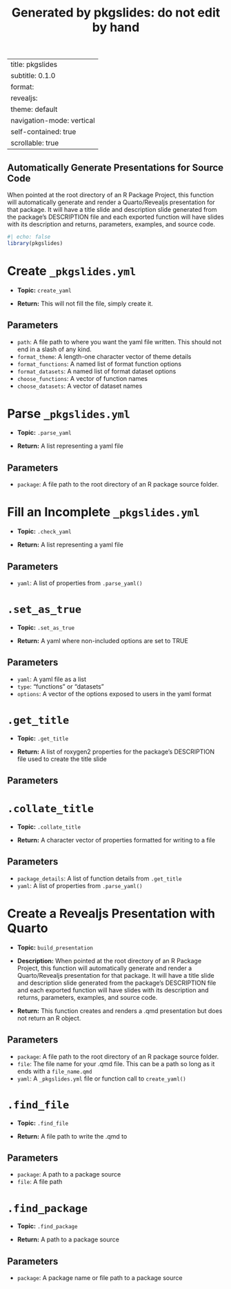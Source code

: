 % Generated by pkgslides: do not edit by hand
---
title: pkgslides
subtitle: 0.1.0
format:
  revealjs:
    theme: default
    navigation-mode: vertical
    self-contained: true
    scrollable: true
---

## Automatically Generate Presentations for Source Code

::: {.r-fit-text}

When pointed at the root directory of an R Package Project, this 
  function will automatically generate and render a Quarto/Revealjs 
  presentation for that package. It will have a title slide and description 
  slide generated from the package's DESCRIPTION file and each exported 
  function will have slides with its description and returns, parameters, 
  examples, and source code.

:::

```r
#| echo: false
library(pkgslides)
```

# Create `_pkgslides.yml`

::: {.r-fit-text}

- **Topic:** `create_yaml`

- **Return:** This will not fill the file, simply create it.

:::


## Parameters

::: {.r-fit-text}

- `path`: A file path to where you want the yaml file written. This should
not end in a slash of any kind.
- `format_theme`: A length-one character vector of theme details
- `format_functions`: A named list of format function options
- `format_datasets`: A named list of format dataset options
- `choose_functions`: A vector of function names
- `choose_datasets`: A vector of dataset names

:::



# Parse `_pkgslides.yml`

::: {.r-fit-text}

- **Topic:** `.parse_yaml`

- **Return:** A list representing a yaml file

:::


## Parameters

::: {.r-fit-text}

- `package`: A file path to the root directory of an R package source
folder.

:::



# Fill an Incomplete `_pkgslides.yml`

::: {.r-fit-text}

- **Topic:** `.check_yaml`

- **Return:** A list representing a yaml file

:::


## Parameters

::: {.r-fit-text}

- `yaml`: A list of properties from `.parse_yaml()`

:::



# `.set_as_true`

::: {.r-fit-text}

- **Topic:** `.set_as_true`

- **Return:** A yaml where non-included options are set to TRUE

:::


## Parameters

::: {.r-fit-text}

- `yaml`: A yaml file as a list
- `type`: "functions" or "datasets"
- `options`: A vector of the options exposed to users in the yaml format

:::



# `.get_title`

::: {.r-fit-text}

- **Topic:** `.get_title`

- **Return:** A list of roxygen2 properties for the package's DESCRIPTION file used
to create the title slide

:::


## Parameters

::: {.r-fit-text}



:::



# `.collate_title`

::: {.r-fit-text}

- **Topic:** `.collate_title`

- **Return:** A character vector of properties formatted for writing to a file

:::


## Parameters

::: {.r-fit-text}

- `package_details`: A list of function details from `.get_title`
- `yaml`: A list of properties from `.parse_yaml()`

:::



# Create a Revealjs Presentation with Quarto

::: {.r-fit-text}

- **Topic:** `build_presentation`

- **Description:** When pointed at the root directory of an R Package Project, this
function will automatically generate and render a Quarto/Revealjs
presentation for that package. It will have a title slide and description
slide generated from the package's DESCRIPTION file and each exported
function will have slides with its description and returns, parameters,
examples, and source code.

- **Return:** This function creates and renders a .qmd presentation but does not
return an R object.

:::


## Parameters

::: {.r-fit-text}

- `package`: A file path to the root directory of an R package source
folder.
- `file`: The file name for your .qmd file. This can be a path so long as
it ends with a `file_name.qmd`
- `yaml`: A `_pkgslides.yml` file or function call to `create_yaml()`

:::



# `.find_file`

::: {.r-fit-text}

- **Topic:** `.find_file`

- **Return:** A file path to write the .qmd to

:::


## Parameters

::: {.r-fit-text}

- `package`: A path to a package source
- `file`: A file path

:::



# `.find_package`

::: {.r-fit-text}

- **Topic:** `.find_package`

- **Return:** A path to a package source

:::


## Parameters

::: {.r-fit-text}

- `package`: A package name or file path to a package source

:::


